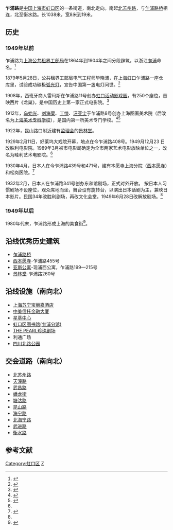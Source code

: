 {{Infobox China Road
|路牌类型=Shanghai
|中文道路名称=乍浦路
|走向1=北
|走向2=南
|走向1(E)=N
|道路英文名=Zhapu Rd.
|走向2(E)=S
|图片= File:Hongkew_Methoist_Church.jpg
|图片说明= 景林堂正面
|道路属性=
|道路总长度=1.038
|车速限制=40
|行车线数量=
|所在地区={{CHN}}[[上海市|上海市]][[虹口区|虹口区]]
|起点= [[北苏州路|北苏州路]]
|终点= [[武进路|武进路]]
|道路命名日期=1946年
|命名缘由=
|道路旧名=
|道路动工日期=1864年—1904年
|通车日期=
|路段主要建筑=[[景林堂|景林堂]]
|收费=
}}
'''乍浦路'''是[[中華人民共和國|中国]][[上海市|上海市]][[虹口区|虹口区]]的一条街道，南北走向。南起[[北苏州路|北苏州路]]，与[[乍浦路桥|乍浦路桥]]相连，北至衡水路。长1038米，宽8米到19米。

== 历史 ==

=== 1949年以前 ===
乍浦路为[[上海公共租界工部局|上海公共租界工部局]]在1864年到1904年之间分段辟筑，以浙江[[乍浦|乍浦]]命名。<ref>{{Cite web|title=上海市政工程志-第一篇市区道路-第四章一般干道-第一节建成区|url=http://www.shtong.gov.cn/dfz_web/DFZ/Info?idnode=68321&tableName=userobject1a&id=65735|accessdate=|author=|date=2003-12-12|format=|publisher=|language=|archive-date=2020-06-11|archive-url=https://web.archive.org/web/20200611061242/http://www.shtong.gov.cn/dfz_web/DFZ/Info?idnode=68321&tableName=userobject1a&id=65735|dead-url=no}}</ref>

1879年5月28日，公共租界工部局电气工程师毕晓浦，在上海虹口乍浦路一座仓库里，试验成功碳极[[弧光灯|弧光灯]]，宣告中国第一盏电灯问世。<ref>{{Cite web|title=档案馆里穿越140年 情景剧中讲电力史|url=http://sh.people.com.cn/n2/2019/0623/c176739-33068367.html|accessdate=|author=|date=2019-06-23|format=|publisher=|language=|archive-date=2020-06-11|archive-url=https://web.archive.org/web/20200611061229/http://sh.people.com.cn/n2/2019/0623/c176739-33068367.html|dead-url=no}}</ref>

1908年，西班牙商人雷玛斯在乍浦路11号创办[[虹口大戏院|虹口活动影戏园]]，有250个座位，首映西片《龙巢》，是中国历史上第一家正式电影院。<ref name=":0">{{Cite web|title=地方志资料库-第一节电影院、放映队|url=http://www.shtong.gov.cn/dfz_web/DFZ/Info?idnode=132023&tableName=userobject1a&id=184699|accessdate=|author=|date=2017-05-09|format=|publisher=|language=|archive-date=2020-06-11|archive-url=https://web.archive.org/web/20200611062318/http://www.shtong.gov.cn/dfz_web/DFZ/Info?idnode=132023&tableName=userobject1a&id=184699|dead-url=no}}</ref>

1912年，[[烏始光|乌始光]]、[[刘海粟|刘海粟]]、[[丁悚|丁悚]]、[[汪亞塵|汪亚尘]]于乍浦路8号创办上海图画美术院（后改名为[[上海美术专科学校|上海美术专科学校]]），是国内第一所美术专门学校。<ref>{{Cite web|title=虹口区教育志-大事记|url=http://www.shtong.gov.cn/dfz_web/DFZ/Info?idnode=175986&tableName=userobject1a&id=240060|accessdate=|author=|date=2018-04-04|format=|publisher=|language=|archive-date=2020-06-11|archive-url=https://web.archive.org/web/20200611061227/http://www.shtong.gov.cn/dfz_web/DFZ/Info?idnode=175986&tableName=userobject1a&id=240060|dead-url=no}}</ref><ref>{{Cite web|title=地方志资料库-第三节艺术教育单位|url=http://www.shtong.gov.cn/dfz_web/DFZ/Info?idnode=132026&tableName=userobject1a&id=184705|accessdate=|author=|date=2017-05-09|format=|publisher=|language=|archive-date=2020-06-09|archive-url=https://web.archive.org/web/20200609023724/http://www.shtong.gov.cn/dfz_web/DFZ/Info?idnode=132026&tableName=userobject1a&id=184705|dead-url=no}}</ref>

1922年，昆山路口附近建有[[监理会|监理会]]的[[景林堂|景林堂]]。

1929年2月11日，好莱坞大戏院开幕，地点在今乍浦路408号。1949月12月23 日改胜利电影院。1989年3月被市电影局确定为全市两家艺术电影放映单位之一，改名为畦利艺术电影院。<ref name=":0" />

1930年4月，日本人在今乍浦路439号和471号，建有本愿寺上海分院（[[西本愿寺_(上海)|西本愿寺]]）和松岗医院。<ref name=":1">{{Cite web|title=虹口区志-第三编租界·外侨-第二章日本人-第三节旧址遗迹|url=http://www.shtong.gov.cn/dfz_web/DFZ/Info?idnode=62846&tableName=userobject1a&id=8230|accessdate=|author=|date=|format=|publisher=|language=|archive-date=2020-06-11|archive-url=https://web.archive.org/web/20200611061233/http://www.shtong.gov.cn/dfz_web/DFZ/Info?idnode=62846&tableName=userobject1a&id=8230|dead-url=no}}</ref>

1932年2月，日本人在乍浦路341号创办东和馆剧场，正式对外开放。 按日本人习惯剧场不设座位，观众席地而坐，舞台设有旋转台，以演出日本话剧为主，兼映日本影片。民国34年改胜利剧场，再改文化会堂。1949年6月28日改解放剧场。<ref name=":1" />

=== 1949年以后 ===
1980年代末，乍浦路形成上海的美食街<ref>{{cite web|author=企鹅吃喝指南|title=上海大排档消亡史|url=http://www.sohu.com/a/162252305_113612|publisher=搜狐|date=2017-08-04|accessdate=2018-10-19|archive-date=2019-07-29|archive-url=https://web.archive.org/web/20190729172722/http://www.sohu.com/a/162252305_113612|dead-url=no}}</ref>。

== 沿线优秀历史建筑 ==

* [[乍浦路桥|乍浦路桥]]
* [[西本愿寺_(上海)|西本愿寺]]-乍浦路455号
* [[浦西公寓|亚斯公寓]]-现浦西公寓，乍浦路199—215号
* [[景林堂|景林堂]]-乍浦路260号

== 沿线设施（南向北） ==

* [[上海苏宁宝丽嘉酒店|上海苏宁宝丽嘉酒店]]
* [[中美信托金融大厦|中美信托金融大厦]]
* [[星萃中心|星萃中心]]
* [[虹口区图书馆|虹口区图书馆(乍浦分馆)]]
* [[THE_PEARL珍珠剧场|THE PEARL珍珠剧场]]
* 利通广场
* [[四川北路公园|四川北路公园]]

== 交会道路（南向北） ==
*[[北苏州路|北苏州路]]
*[[天潼路|天潼路]]
*[[武昌路_(上海)|武昌路]]
*[[蟠龙街|蟠龙街]]
*[[塘沽路|塘沽路]]
*[[昆山路_(上海)|昆山路]]
*[[海宁路_(上海)|海宁路]]
*[[北海宁路|北海宁路]]
*[[武进路|武进路]]
*[[衡水路|衡水路]]


== 参考文献 ==
[[Category:虹口区|Category:虹口区]]
[[Category:上海道路|Z]]
<references responsive="" />